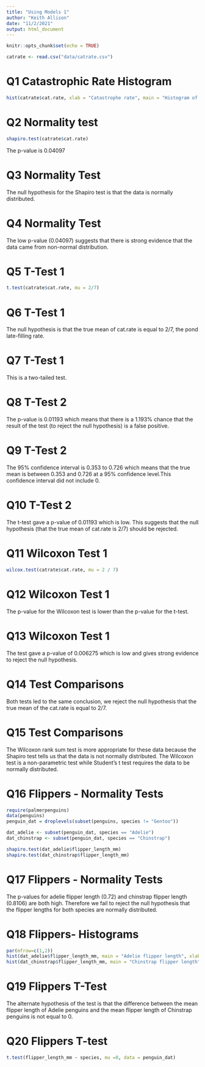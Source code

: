 ```yaml
---
title: "Using Models 1"
author: "Keith Allison"
date: "11/2/2021"
output: html_document
---
```


```r
knitr::opts_chunk$set(echo = TRUE)
```
```r
catrate <- read.csv("data/catrate.csv")
```


# Q1 Catastrophic Rate Histogram

```r
hist(catrate$cat.rate, xlab = "Catastrophe rate", main = "Histogram of Catastrophe rate")
```
# Q2 Normality test

```r
shapiro.test(catrate$cat.rate)
```
The p-value is 0.04097

# Q3 Normality Test

The null hypothesis for the Shapiro test is that the data is normally distributed.

# Q4 Normality Test

The low p-value (0.04097) suggests that there is strong evidence that the data came from non-normal distribution.


# Q5 T-Test 1

```r
t.test(catrate$cat.rate, mu = 2/7)
```

# Q6 T-Test 1

The null hypothesis is that the true mean of cat.rate is equal to 2/7, the pond late-filling rate.

# Q7 T-Test 1

This is a two-tailed test.

# Q8 T-Test 2

The p-value is 0.01193 which means that there is a 1.193% chance that the result of the test (to reject the null hypothesis) is a false positive.

# Q9 T-Test 2

The 95% confidence interval is 0.353 to 0.726 which means that the true mean is between 0.353 and 0.726 at a 95% confidence level.This confidence interval did not include 0.

# Q10 T-Test 2

The t-test gave a p-value of 0.01193 which is low. This suggests that the null hypothesis (that the true mean of cat.rate is 2/7) should be rejected.


# Q11 Wilcoxon Test 1

```r
wilcox.test(catrate$cat.rate, mu = 2 / 7)
```
# Q12 Wilcoxon Test 1

The p-value for the Wilcoxon test is lower than the p-value for the t-test.

# Q13 Wilcoxon Test 1

The test gave a p-value of 0.006275 which is low and gives strong evidence to reject the null hypothesis.

# Q14 Test Comparisons

Both tests led to the same conclusion, we reject the null hypothesis that the true mean of the cat.rate is equal to 2/7.

# Q15 Test Comparisons

The Wilcoxon rank sum test is more appropriate for these data because the Shapiro test tells us that the data is not normally distributed. The Wilcoxon test is a non-parametric test while Student's t test requires the data to be normally distributed.


# Q16 Flippers - Normality Tests

```r
require(palmerpenguins)
data(penguins)
penguin_dat = droplevels(subset(penguins, species != "Gentoo"))
```
```r
dat_adelie <- subset(penguin_dat, species == "Adelie")
dat_chinstrap <- subset(penguin_dat, species == "Chinstrap")

shapiro.test(dat_adelie$flipper_length_mm)
shapiro.test(dat_chinstrap$flipper_length_mm)
```
# Q17 Flippers - Normality Tests

The p-values for adelie flipper length (0.72) and chinstrap flipper length (0.8106) are both high. Therefore we fail to reject the null hypothesis that the flipper lengths for both species are normally distributed. 


# Q18 Flippers- Histograms

```r
par(mfrow=c(1,2))
hist(dat_adelie$flipper_length_mm, main = "Adelie flipper length", xlab = "Flipper Length (mm)")
hist(dat_chinstrap$flipper_length_mm, main = "Chinstrap flipper length", xlab = "Flipper Length (mm)")
```


# Q19 Flippers T-Test

The alternate hypothesis of the test is that the difference between the mean flipper length of Adelie penguins and the mean flipper length of Chinstrap penguins is not equal to 0.



# Q20 Flippers T-test

```r
t.test(flipper_length_mm ~ species, mu =0, data = penguin_dat)
```